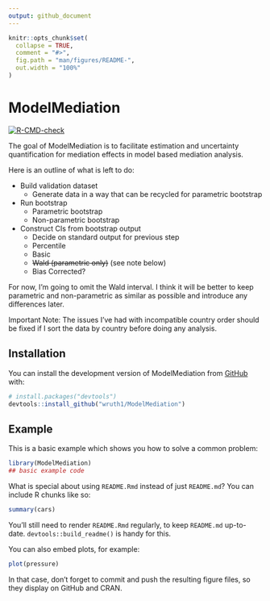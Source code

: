 ```yaml
---
output: github_document
---
```


<!-- README.md is generated from README.Rmd. Please edit that file -->

```r
knitr::opts_chunk$set(
  collapse = TRUE,
  comment = "#>",
  fig.path = "man/figures/README-",
  out.width = "100%"
)
```

# ModelMediation

<!-- badges: start -->

[![R-CMD-check](https://github.com/wruth1/ModelMediation/actions/workflows/R-CMD-check.yaml/badge.svg)](https://github.com/wruth1/ModelMediation/actions/workflows/R-CMD-check.yaml)
<!-- badges: end -->

The goal of ModelMediation is to facilitate estimation and uncertainty quantification for mediation effects in model based mediation analysis.

Here is an outline of what is left to do: 

* Build validation dataset
  + Generate data in a way that can be recycled for parametric bootstrap
* Run bootstrap
  + Parametric bootstrap
  + Non-parametric bootstrap
* Construct CIs from bootstrap output
  + Decide on standard output for previous step
  + Percentile
  + Basic
  + ~~Wald (parametric only)~~ (see note below)<!-- ~~ indicates strikethrough. This is a markdown comment -->
  + Bias Corrected?
  
For now, I'm going to omit the Wald interval. I think it will be better to keep parametric and non-parametric as similar as possible and introduce any differences later.

Important Note: The issues I've had with incompatible country order should be fixed if I sort the data by country before doing any analysis.


## Installation

You can install the development version of ModelMediation from [GitHub](https://github.com/) with:

``` r
# install.packages("devtools")
devtools::install_github("wruth1/ModelMediation")
```

## Example

This is a basic example which shows you how to solve a common problem:

```r
library(ModelMediation)
## basic example code
```

What is special about using `README.Rmd` instead of just `README.md`? You can include R chunks like so:

```r
summary(cars)
```

You'll still need to render `README.Rmd` regularly, to keep `README.md` up-to-date. `devtools::build_readme()` is handy for this.

You can also embed plots, for example:

```r
plot(pressure)
```

In that case, don't forget to commit and push the resulting figure files, so they display on GitHub and CRAN.
